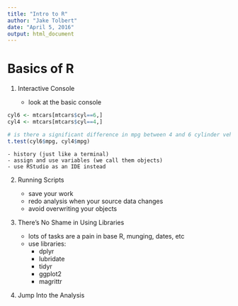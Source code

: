 ```yaml
---
title: "Intro to R"
author: "Jake Tolbert"
date: "April 5, 2016"
output: html_document
---
```


# Basics of R

1. Interactive Console

    - look at the basic console

```r
cyl6 <- mtcars[mtcars$cyl==6,]
cyl4 <- mtcars[mtcars$cyl==4,]

# is there a significant difference in mpg between 4 and 6 cylinder vehicles?
t.test(cyl6$mpg, cyl4$mpg)
```

    - history (just like a terminal)
    - assign and use variables (we call them objects)
    - use RStudio as an IDE instead
    

2. Running Scripts

    - save your work
    - redo analysis when your source data changes
    - avoid overwriting your objects
    

3. There's No Shame in Using Libraries

    - lots of tasks are a pain in base R, munging, dates, etc
    - use libraries:
        - dplyr
        - lubridate
        - tidyr
        - ggplot2
        - magrittr
        
4. Jump Into the Analysis
    